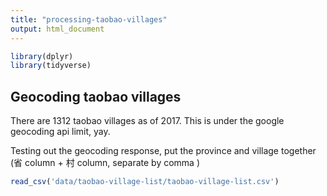 ```yaml
---
title: "processing-taobao-villages"
output: html_document
---
```


```r
library(dplyr)
library(tidyverse)

```


## Geocoding taobao villages

There are 1312 taobao villages as of 2017. This is under the google geocoding api limit, yay.

Testing out the geocoding response, put the province and village together
(省 column + 村 column, separate by comma )


```r
read_csv('data/taobao-village-list/taobao-village-list.csv')
```